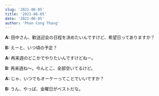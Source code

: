 ```yaml
---
slug: '2021-06-05'
title: '2021-06-05'
date: '2021-06-05'
author: 'Phan Cong Thang'
---
```


**A:** 田中さん、歓送迎会の日程を決めたいんですけど、希望日ってありますか？

**B:** えーと、いつ頃の予定？

**A:** 再来週のどこかでやりたいんですけどねー。

**B:** 再来週ね〜。今んとこ、全部空いてるけど。

**A:** じゃ、いつでもオーケーってことでいいですか？

**B:** うん、やっぱ、金曜日がベストだな。
